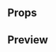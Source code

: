
<Meta title="Molecules|Guarantee" component={Guarantee} />

## Props

<Props of={Guarantee} />

## Preview

<Preview>
  <Story name="Guarantee">
    <Guarantee
      text={text('Text', 'Todas tus compras tienen')}
      mainText={text('Main Text', 'Garantía Reservamos')}
    />
  </Story>
</Preview>
